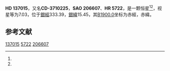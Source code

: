{{Starbox begin
| name = HD 137015
}}
{{Starbox observe
| epoch = [[J2000.0|J2000.0]]
| constell = {{星座名待查}}<ref name=SIMBAD>{{cite web
 | url=http://simbad.u-strasbg.fr/simbad/sim-id?Ident=HR+5722
 | title=Pulsating variable Star
 | publisher=Centre de Données astronomiques de Strasbourg
 | work=SIMBAD
 | accessdate=2012-07-13
 | archive-date=2016-03-18
 | archive-url=https://web.archive.org/web/20160318080851/http://simbad.u-strasbg.fr/simbad/sim-id?Ident=HR+5722
 | dead-url=no
 }}</ref><ref name=DATA>{{cite web
 | url=http://vizier.u-strasbg.fr/viz-bin/VizieR-5?-out.add=.&-source=5050&-corr=PK=HR&-out.max=9999&HR=5722
 | title=VizieR Detailed Page
 | accessdate=2012-07-13
 | archive-date=2016-03-05
 | archive-url=https://web.archive.org/web/20160305010145/http://vizier.u-strasbg.fr/viz-bin/VizieR-5?-out.add=.&-source=5050&-corr=PK=HR&-out.max=9999&HR=5722
 | dead-url=no
 }}</ref>
| 星官 = 
| ra = {{RA|15|25|6.6}}<ref name=SIMBAD /><ref name=DATA />
| dec = {{DEC|-38|10|10}}<ref name=SIMBAD /><ref name=DATA />
| appmag_v = 7.03<ref name=SIMBAD /><ref name=DATA />
}}
{{Starbox character
| class = A2V<ref name=SIMBAD /><ref name=DATA />
| b-v = 0.09<ref name=SIMBAD /><ref name=DATA />
| u-b = <ref name=SIMBAD /><ref name=DATA />
| r-i = <ref name=SIMBAD /><ref name=DATA />
| variable = 
}}
{{Starbox astrometry
| radial_v = 
| prop_mo_ra = 3
| parallax = 
| p_error = 
}}
{{Starbox catalog
| names =CD-3710225，[[SAO星表|SAO]] 206607，[[HD星表|HD]] 137015，[[HR星表|HR]] 5722}}
{{Starbox reference |Simbad=HR+5722}}
{{Starbox end}}

'''HD 137015'''，又名'''CD-3710225'''，'''SAO 206607'''、'''HR 5722'''，是一颗恒星<ref name=SIMBAD /><ref name=DATA />，视星等为7.03，位于[[銀道座標系|銀經]]333.39，[[銀道座標系|銀緯]]15.45，其[[B1900.0|B1900.0]]坐标为赤經{{RA|15|18|38.7}}，赤緯{{DEC|-37|15.45|52}}。

== 参考文献 ==
{{reflist}}

{{star-stub}}

[[Category:HD和HDE天體|137015]]
[[Category:HR天體|5722]]
[[Category:SAO天體|206607]]